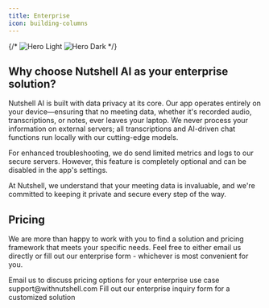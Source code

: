 ```yaml
---
title: Enterprise
icon: building-columns
---
```


{/* <img
  className="block dark:hidden"
  src="/images/hero-light.png"
  alt="Hero Light"
/>
<img
  className="hidden dark:block"
  src="/images/hero-dark.png"
  alt="Hero Dark"
/> */}

## Why choose Nutshell AI as your enterprise solution?
Nutshell AI is built with data privacy at its core. Our app operates entirely on your device—ensuring that no meeting data, whether it's recorded audio, transcriptions, or notes, ever leaves your laptop. We never process your information on external servers; all transcriptions and AI-driven chat functions run locally with our cutting-edge models.

For enhanced troubleshooting, we do send limited metrics and logs to our secure servers. However, this feature is completely optional and can be disabled in the app's settings.

At Nutshell, we understand that your meeting data is invaluable, and we're committed to keeping it private and secure every step of the way.

## Pricing
We are more than happy to work with you to find a solution and pricing framework that meets your specific needs. Feel free to either email us directly or fill out our enterprise form - whichever is most convenient for you.

<CardGroup cols={2}>
  <Card title="Contact Support" icon="envelope" href="mailto:support@withnutshell.com">
    Email us to discuss pricing options for your enterprise use case support@withnutshell.com
  </Card>
  <Card title="Enterprise Form" icon="clipboard" href="https://tally.so/r/w5ppoP">
    Fill out our enterprise inquiry form for a customized solution
  </Card>
</CardGroup>
